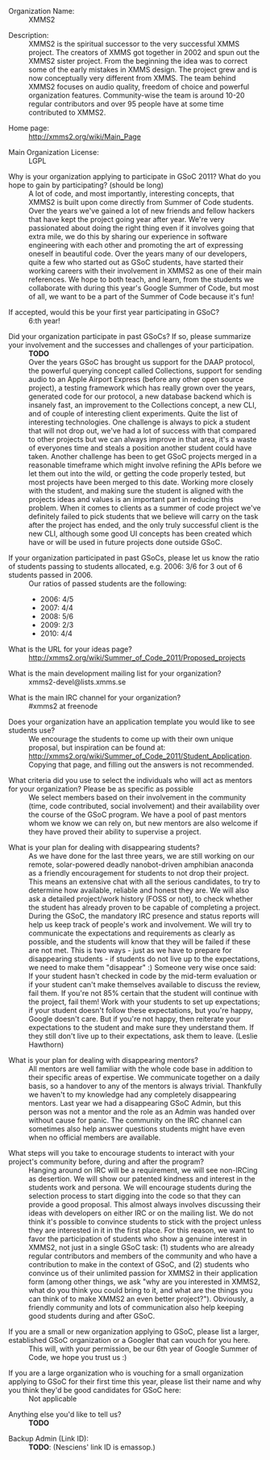 ; Organization Name:
: XMMS2

; Description:
: XMMS2 is the spiritual successor to the very successful XMMS project. The creators of XMMS got together in 2002 and spun out the XMMS2 sister project. From the beginning the idea was to correct some of the early mistakes in XMMS design. The project grew and is now conceptually very different from XMMS. The team behind XMMS2 focuses on audio quality, freedom of choice and powerful organization features. Community-wise the team is around 10-20 regular contributors and over 95 people have at some time contributed to XMMS2. 

; Home page:
: http://xmms2.org/wiki/Main_Page

; Main Organization License:
: LGPL

; Why is your organization applying to participate in GSoC 2011? What do you hope to gain by participating? (should be long)
: A lot of code, and most importantly, interesting concepts, that XMMS2 is built upon come directly from Summer of Code students. Over the years we've gained a lot of new friends and fellow hackers that have kept the project going year after year. We're very passionated about doing the right thing even if it involves going that extra mile, we do this by sharing our experience in software engineering with each other and promoting the art of expressing oneself in beautiful code. Over the years many of our developers, quite a few who started out as GSoC students, have started their working careers with their involvement in XMMS2 as one of their main references. We hope to both teach, and learn, from the students we collaborate with during this year's Google Summer of Code, but most of all, we want to be a part of the Summer of Code because it's fun!

; If accepted, would this be your first year participating in GSoC?
: 6:th year!

; Did your organization participate in past GSoCs? If so, please summarize your involvement and the successes and challenges of your participation.
: '''TODO'''
:Over the years GSoC has brought us support for the DAAP protocol, the powerful querying concept called Collections, support for sending audio to an Apple Airport Express (before any other open source project), a testing framework which has really grown over the years, generated code for our protocol, a new database backend which is insanely fast, an improvement to the Collections concept, a new CLI, and of couple of interesting client experiments. Quite the list of interesting technologies. One challenge is always to pick a student that will not drop out, we've had a lot of success with that compared to other projects but we can always improve in that area, it's a waste of everyones time and steals a position another student could have taken. Another challenge has been to get GSoC projects merged in a reasonable timeframe which might involve refining the APIs before we let them out into the wild, or getting the code properly tested, but most projects have been merged to this date. Working more closely with the student, and making sure the student is aligned with the projects ideas and values is an important part in reducing this problem. When it comes to clients as a summer of code project we've definitely failed to pick students that we believe will carry on the task after the project has ended, and the only truly successful client is the new CLI, although some good UI concepts has been created which have or will be used in future projects done outside GSoC.

; <nowiki>If your organization participated in past GSoCs, please let us know the ratio of students passing to students allocated, e.g. 2006: 3/6 for 3 out of 6 students passed in 2006.</nowiki>
: Our ratios of passed students are the following:
:* 2006: 4/5
:* 2007: 4/4
:* 2008: 5/6
:* 2009: 2/3
:* 2010: 4/4

; What is the URL for your ideas page?
: http://xmms2.org/wiki/Summer_of_Code_2011/Proposed_projects

; What is the main development mailing list for your organization?
: xmms2-devel@lists.xmms.se

; What is the main IRC channel for your organization?
: #xmms2 at freenode

; Does your organization have an application template you would like to see students use?
: We encourage the students to come up with their own unique proposal, but inspiration can be found at: http://xmms2.org/wiki/Summer_of_Code_2011/Student_Application. Copying that page, and filling out the answers is not recommended.

; What criteria did you use to select the individuals who will act as mentors for your organization? Please be as specific as possible
: We select members based on their involvement in the community (time, code contributed, social involvement) and their availability over the course of the GSoC program. We have a pool of past mentors whom we know we can rely on, but new mentors are also welcome if they have proved their ability to supervise a project.

; What is your plan for dealing with disappearing students?
: As we have done for the last three years, we are still working on our remote, solar-powered deadly nanobot-driven amphibian anaconda as a friendly encouragement for students to not drop their project. This means an extensive chat with all the serious candidates, to try to determine how available, reliable and honest they are. We will also ask a detailed project/work history (FOSS or not), to check whether the student has already proven to be capable of completing a project. During the GSoC, the mandatory IRC presence and status reports will help us keep track of people's work and involvement. We will try to communicate the expectations and requirements as clearly as possible, and the students will know that they will be failed if these are not met. This is two ways - just as we have to prepare for disappearing students - if students do not live up to the expectations, we need to make them "disappear" :) Someone very wise once said: If your student hasn't checked in code by the mid-term evaluation or if your student can't make themselves available to discuss the review, fail them. If you're not 85% certain that the student will continue with the project, fail them! Work with your students to set up expectations; if your student doesn't follow these expectations, but you're happy, Google doesn't care. But if you're not happy, then reiterate your expectations to the student and make sure they understand them. If they still don't live up to their expectations, ask them to leave. (Leslie Hawthorn)

; What is your plan for dealing with disappearing mentors?
: All mentors are well familiar with the whole code base in addition to their specific areas of expertise. We communicate together on a daily basis, so a handover to any of the mentors is always trivial. Thankfully we haven't to my knowledge had any completely disappearing mentors. Last year we had a disappearing GSoC Admin, but this person was not a mentor and the role as an Admin was handed over without cause for panic. The community on the IRC channel can sometimes also help answer questions students might have even when no official members are available.

; What steps will you take to encourage students to interact with your project's community before, during and after the program?
: Hanging around on IRC will be a requirement, we will see non-IRCing as desertion. We will show our patented kindness and interest in the students work and persona. We will encourage students during the selection process to start digging into the code so that they can provide a good proposal. This almost always involves discussing their ideas with developers on either IRC or on the mailing list. We do not think it's possible to convince students to stick with the project unless they are interested in it in the first place. For this reason, we want to favor the participation of students who show a genuine interest in XMMS2, not just in a single GSoC task: (1) students who are already regular contributors and members of the community and who have a contribution to make in the context of GSoC, and (2) students who convince us of their unlimited passion for XMMS2 in their application form (among other things, we ask "why are you interested in XMMS2, what do you think you could bring to it, and what are the things you can think of to make XMMS2 an even better project?"). Obviously, a friendly community and lots of communication also help keeping good students during and after GSoC. 

; If you are a small or new organization applying to GSoC, please list a larger, established GSoC organization or a Googler that can vouch for you here.
: This will, with your permission, be our 6th year of Google Summer of Code, we hope you trust us :)

; If you are a large organization who is vouching for a small organization applying to GSoC for their first time this year, please list their name and why you think they'd be good candidates for GSoC here:
: Not applicable

; Anything else you'd like to tell us?
: '''TODO'''

; Backup Admin (Link ID):
: '''TODO''': (Nesciens' link ID is emassop.)